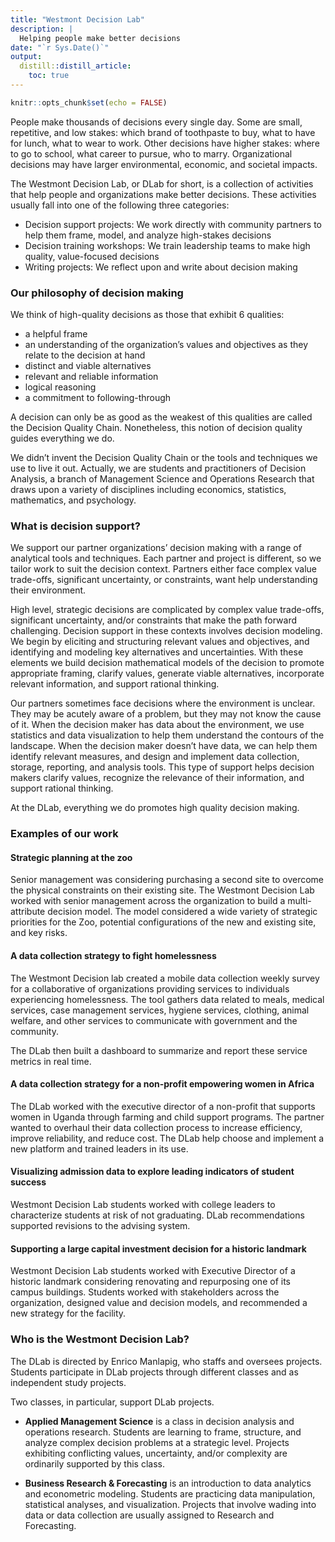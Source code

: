 ```yaml
---
title: "Westmont Decision Lab"
description: |
  Helping people make better decisions
date: "`r Sys.Date()`"
output: 
  distill::distill_article:
    toc: true
---
```


```r
knitr::opts_chunk$set(echo = FALSE)
```



People make thousands of decisions every single day.  Some are small, repetitive, and low stakes: which brand of toothpaste to buy, what to have for lunch, what to wear to work.  Other decisions have higher stakes: where to go to school, what career to pursue, who to marry.  Organizational decisions may have larger environmental, economic, and societal impacts.

The Westmont Decision Lab, or DLab for short, is a collection of activities that help people and organizations make better decisions.  These activities usually fall into one of the following three categories:

* Decision support projects: We work directly with community partners to help them frame, model, and analyze high-stakes decisions
* Decision training workshops: We train leadership teams to make high quality, value-focused decisions
* Writing projects: We reflect upon and write about decision making


### Our philosophy of decision making

We think of high-quality decisions as those that exhibit 6 qualities:

*	a helpful frame
*	an understanding of the organization's values and objectives as they relate to the decision at hand
*	distinct and viable alternatives 
*	relevant and reliable information 
*	logical reasoning 
*	a commitment to following-through

A decision can only be as good as the weakest of this qualities are called the Decision Quality Chain.  Nonetheless, this notion of decision quality guides everything we do.

We didn't invent the Decision Quality Chain or the tools and techniques we use to live it out. Actually, we are students and practitioners of Decision Analysis, a branch of Management Science and Operations Research that draws upon a variety of disciplines including economics, statistics, mathematics, and psychology.





### What is decision support?

We support our partner organizations' decision making with a range of analytical tools and techniques. Each partner and project is different, so we tailor work to suit the  decision context. Partners either face complex value trade-offs, significant uncertainty, or constraints, want help understanding their environment.

High level, strategic decisions are complicated by complex value trade-offs, significant uncertainty, and/or constraints that make the path forward challenging. Decision support in these contexts involves decision modeling.   We begin by eliciting and structuring relevant  values and objectives, and identifying and modeling key alternatives and uncertainties.  With these elements we build decision mathematical models of the decision to promote appropriate framing, clarify values, generate viable alternatives, incorporate relevant information, and support rational thinking.

Our partners sometimes face decisions where the environment is unclear.  They may be acutely aware of a problem, but they may not know the cause of it.  When the decision maker has data about the environment, we use statistics and data visualization to help them understand the contours of the landscape.  When the decision maker doesn't have data, we can help them identify relevant measures, and design and implement data collection, storage, reporting, and analysis tools.  This type of support helps decision makers clarify values, recognize the relevance of their information, and support rational thinking.

At the DLab, everything we do promotes high quality decision making.


### Examples of our work

#### Strategic planning at the zoo

Senior management was considering purchasing a second site to overcome the physical constraints on their existing site. The Westmont Decision Lab worked with senior management across the organization to build a multi-attribute decision model.  The model considered a wide variety of strategic priorities for the Zoo, potential configurations of the new and existing site, and key risks.



#### A data collection strategy to fight homelessness

The Westmont Decision lab created a mobile data collection weekly survey for a collaborative of organizations providing services to individuals experiencing homelessness.  The tool gathers data related to meals, medical services, case management services, hygiene services, clothing, animal welfare, and other services to communicate with government and the community.  

The DLab then built a dashboard to summarize and report these service metrics in real time.


#### A data collection strategy for a non-profit empowering women in Africa

The DLab worked with the executive director of a non-profit that supports women in Uganda through farming and child support programs.  The partner wanted to overhaul their data collection process to increase efficiency, improve reliability, and reduce cost. The DLab help choose and implement a new platform and trained leaders in its use.


#### Visualizing admission data to explore leading indicators of student success

Westmont Decision Lab students worked with college leaders to characterize students at risk of not graduating.  DLab recommendations supported revisions to the advising system.


#### Supporting a large capital investment decision for a historic landmark

Westmont Decision Lab students worked with Executive Director of a historic landmark considering renovating and repurposing one of its campus buildings.  Students worked with stakeholders across the organization, designed value and decision models, and recommended a new strategy for the facility.




### Who is the Westmont Decision Lab?

The DLab is directed by Enrico Manlapig, who staffs and oversees projects.  Students participate in DLab projects through different classes and as independent study projects.  

Two classes, in particular, support DLab projects.  

* **Applied Management Science** is a class in decision analysis and operations research. Students are learning to frame, structure, and analyze complex decision problems at a strategic level. Projects exhibiting conflicting values, uncertainty, and/or complexity are ordinarily supported by this class. 

* **Business Research & Forecasting** is an introduction to data analytics and econometric modeling. Students are practicing data manipulation, statistical analyses, and visualization.  Projects that involve wading into data or data collection are usually assigned to Research and Forecasting.  



